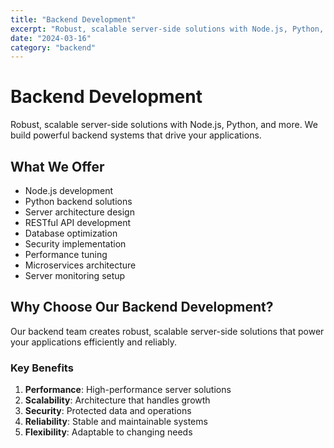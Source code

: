 ```yaml
---
title: "Backend Development"
excerpt: "Robust, scalable server-side solutions with Node.js, Python, and more"
date: "2024-03-16"
category: "backend"
---
```


# Backend Development

Robust, scalable server-side solutions with Node.js, Python, and more. We build powerful backend systems that drive your applications.

## What We Offer

- Node.js development
- Python backend solutions
- Server architecture design
- RESTful API development
- Database optimization
- Security implementation
- Performance tuning
- Microservices architecture
- Server monitoring setup

## Why Choose Our Backend Development?

Our backend team creates robust, scalable server-side solutions that power your applications efficiently and reliably.

### Key Benefits

1. **Performance**: High-performance server solutions
2. **Scalability**: Architecture that handles growth
3. **Security**: Protected data and operations
4. **Reliability**: Stable and maintainable systems
5. **Flexibility**: Adaptable to changing needs 